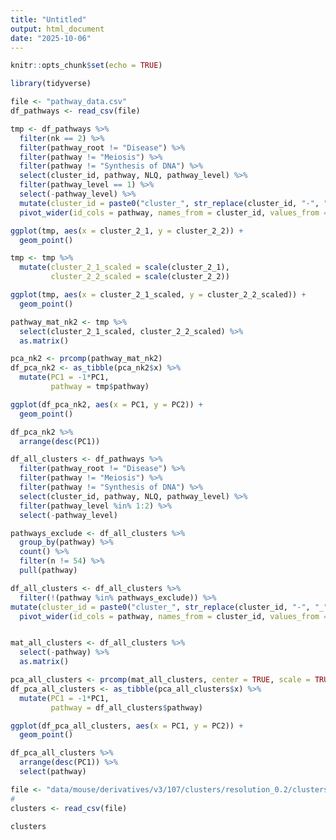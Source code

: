 ```yaml
---
title: "Untitled"
output: html_document
date: "2025-10-06"
---
```


```r
knitr::opts_chunk$set(echo = TRUE)
```

```r
library(tidyverse)
```

```r
file <- "pathway_data.csv"
df_pathways <- read_csv(file)
```

```r
tmp <- df_pathways %>% 
  filter(nk == 2) %>% 
  filter(pathway_root != "Disease") %>% 
  filter(pathway != "Meiosis") %>% 
  filter(pathway != "Synthesis of DNA") %>% 
  select(cluster_id, pathway, NLQ, pathway_level) %>% 
  filter(pathway_level == 1) %>% 
  select(-pathway_level) %>% 
  mutate(cluster_id = paste0("cluster_", str_replace(cluster_id, "-", "_"))) %>% 
  pivot_wider(id_cols = pathway, names_from = cluster_id, values_from = NLQ)

ggplot(tmp, aes(x = cluster_2_1, y = cluster_2_2)) + 
  geom_point()
```

```r
tmp <- tmp %>% 
  mutate(cluster_2_1_scaled = scale(cluster_2_1),
         cluster_2_2_scaled = scale(cluster_2_2))

ggplot(tmp, aes(x = cluster_2_1_scaled, y = cluster_2_2_scaled)) + 
  geom_point()
```

```r
pathway_mat_nk2 <- tmp %>% 
  select(cluster_2_1_scaled, cluster_2_2_scaled) %>% 
  as.matrix()

pca_nk2 <- prcomp(pathway_mat_nk2)
df_pca_nk2 <- as_tibble(pca_nk2$x) %>% 
  mutate(PC1 = -1*PC1,
         pathway = tmp$pathway)

ggplot(df_pca_nk2, aes(x = PC1, y = PC2)) + 
  geom_point()
```

```r
df_pca_nk2 %>% 
  arrange(desc(PC1)) 
```


```r
df_all_clusters <- df_pathways %>%
  filter(pathway_root != "Disease") %>% 
  filter(pathway != "Meiosis") %>% 
  filter(pathway != "Synthesis of DNA") %>% 
  select(cluster_id, pathway, NLQ, pathway_level) %>% 
  filter(pathway_level %in% 1:2) %>% 
  select(-pathway_level)

pathways_exclude <- df_all_clusters %>% 
  group_by(pathway) %>% 
  count() %>% 
  filter(n != 54) %>% 
  pull(pathway)

df_all_clusters <- df_all_clusters %>% 
  filter(!(pathway %in% pathways_exclude)) %>% 
mutate(cluster_id = paste0("cluster_", str_replace(cluster_id, "-", "_"))) %>% 
  pivot_wider(id_cols = pathway, names_from = cluster_id, values_from = NLQ)


mat_all_clusters <- df_all_clusters %>% 
  select(-pathway) %>% 
  as.matrix()

pca_all_clusters <- prcomp(mat_all_clusters, center = TRUE, scale = TRUE)
df_pca_all_clusters <- as_tibble(pca_all_clusters$x) %>% 
  mutate(PC1 = -1*PC1,
         pathway = df_all_clusters$pathway)

ggplot(df_pca_all_clusters, aes(x = PC1, y = PC2)) + 
  geom_point()
```

```r
df_pca_all_clusters %>% 
  arrange(desc(PC1)) %>% 
  select(pathway)
```


```r
file <- "data/mouse/derivatives/v3/107/clusters/resolution_0.2/clusters.csv"
# 
clusters <- read_csv(file)

clusters
```

